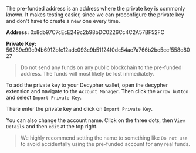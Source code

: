The pre-funded address is an address where the private key is commonly known. It makes testing easier, since we can preconfigure the private key and don't have to create a new one every time.

**Address:** 0x8db97C7cEcE249c2b98bDC0226Cc4C2A57BF52FC

**Private Key:** 56289e99c94b6912bfc12adc093c9b51124f0dc54ac7a766b2bc5ccf558d8027

> Do not send any funds on any public blockchain to the pre-funded address. The funds will most likely be lost immediately.

To add the private key to your Decypher wallet, open the decypher extension and navigate to the `Account Manager`. Then click the `arrow button` and select `Import Private Key`.

There enter the private key and click on `Import Private Key`.

You can also change the account name. Click on the three dots, then `View Details` and then `edit` at the top right. 

> We highly recommend setting the name to something like `Do not use` to avoid accidentally using the pre-funded account for any real funds.